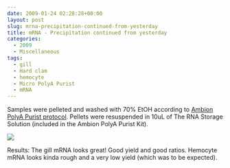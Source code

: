 ```yaml
---
date: 2009-01-24 02:28:28+00:00
layout: post
slug: mrna-precipitation-continued-from-yesterday
title: mRNA - Precipitation continued from yesterday
categories:
  - 2009
  - Miscellaneous
tags:
  - gill
  - Hard clam
  - hemocyte
  - Micro PolyA Purist
  - mRNA
---
```


Samples were pelleted and washed with 70% EtOH according to [Ambion PolyA Purist protocol](https://aquacul4.fish.washington.edu/Protocols:Information%20Sheets/Commercial%20Protocols:Manuals/Ambion%20-%20MicroPoly%28A%29Purist%20Kit.pdf). Pellets were resuspended in 10uL of The RNA Storage Solution (included in the Ambion PolyA Purist Kit).

![](https://eagle.fish.washington.edu/Arabidopsis/RNA%20Spec%20Readings/20090123%20RNA%20SJW.png)

Results: The gill mRNA looks great! Good yield and good ratios. Hemocyte mRNA looks kinda rough and a very low yield (which was to be expected).
